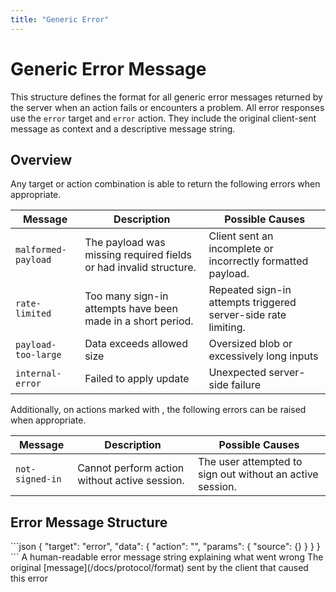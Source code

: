 ```yaml
---
title: "Generic Error"
---
```



# Generic Error Message

This structure defines the format for all generic error messages returned by the server when an action fails or encounters a problem. All error responses use the `error` target and `error` action. They include the original client-sent message as context and a descriptive message string.

## Overview

Any target or action combination is able to return the following errors when appropriate.

| Message             | Description                                                       | Possible Causes                                                |
|---------------------|-------------------------------------------------------------------|----------------------------------------------------------------|
| `malformed-payload` | The payload was missing required fields or had invalid structure. | Client sent an incomplete or incorrectly formatted payload.    |
| `rate-limited`      | Too many sign-in attempts have been made in a short period.       | Repeated sign-in attempts triggered server-side rate limiting. |
| `payload-too-large` | Data exceeds allowed size                                         | Oversized blob or excessively long inputs                      |
| `internal-error`    | Failed to apply update                                            | Unexpected server-side failure                                 |

Additionally, on actions marked with <Authenticated />, the following errors can be raised when appropriate.

| Message         | Description                                   | Possible Causes                                           |
|-----------------|-----------------------------------------------|-----------------------------------------------------------|
| `not-signed-in` | Cannot perform action without active session. | The user attempted to sign out without an active session. |

## Error Message Structure

<SchemaExample path="/comms/error.json">
```json
{
    "target": "error",
    "data": {
        "action": "",
        "params": {
            "source": {}
        }
    }
}
```
</SchemaExample>

<ParamsList>
    <Param name="action" type="string" required>A human-readable error message string explaining what went wrong</Param>
    <Param name="source" type="string" required> The original [message](/docs/protocol/format) sent by the client that caused this error</Param>
</ParamsList>
